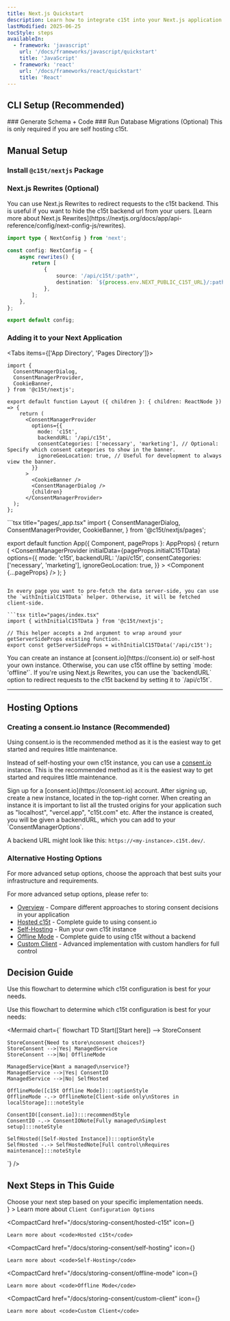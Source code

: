 ```yaml
---
title: Next.js Quickstart
description: Learn how to integrate c15t into your Next.js application with this step-by-step guide. We'll cover installation, configuration, and basic usage.
lastModified: 2025-06-25
tocStyle: steps
availableIn:
  - framework: 'javascript'
    url: '/docs/frameworks/javascript/quickstart'
    title: 'JavaScript'
  - framework: 'react'
    url: '/docs/frameworks/react/quickstart'
    title: 'React'
---
```



## CLI Setup (Recommended)
<Steps>

<Step>
### Generate Schema + Code

<PackageCommandTabs command="@c15t/cli generate" />

</Step>

<Step>
### Run Database Migrations (Optional)

<Callout type="note">
This is only required if you are self hosting c15t.
</Callout>

<PackageCommandTabs command="@c15t/cli migrate" />

</Step>
</Steps>

## Manual Setup
<Steps>
<Step>
 
### Install `@c15t/nextjs` Package
  <PackageCommandTabs command="@c15t/nextjs" />
</Step>

<Step>
 
### Next.js Rewrites (Optional)

<Callout type="tip">
You can use Next.js Rewrites to redirect requests to the c15t backend. This is useful if you want to hide the c15t backend url from your users.
[Learn more about Next.js Rewrites](https://nextjs.org/docs/app/api-reference/config/next-config-js/rewrites).
</Callout>

```ts title="next.config.ts"
import type { NextConfig } from 'next';

const config: NextConfig = {
	async rewrites() {
		return [
			{
				source: '/api/c15t/:path*',
				destination: `${process.env.NEXT_PUBLIC_C15T_URL}/:path*`,
			},
		];
	},
};

export default config;
```
</Step>
 
<Step>
 
### Adding it to your Next Application

<Tabs items={['App Directory', 'Pages Directory']}>
<Tab value="App Directory">
```tsx title="app/layout.tsx"
import { 
  ConsentManagerDialog,
  ConsentManagerProvider,
  CookieBanner,
} from '@c15t/nextjs';

export default function Layout ({ children }: { children: ReactNode }) => {
	return (
      <ConsentManagerProvider
        options={{
          mode: 'c15t',
          backendURL: '/api/c15t',
          consentCategories: ['necessary', 'marketing'], // Optional: Specify which consent categories to show in the banner.
          ignoreGeoLocation: true, // Useful for development to always view the banner.
        }}
      >
        <CookieBanner />
        <ConsentManagerDialog />   
        {children}
      </ConsentManagerProvider>
  );
};

```
</Tab>
<Tab value="Pages Directory">
```tsx title="pages/_app.tsx"
import { 
  ConsentManagerDialog,
  ConsentManagerProvider,
  CookieBanner,
} from '@c15t/nextjs/pages';

export default function App({ Component, pageProps }: AppProps) {
	return (
		<ConsentManagerProvider
			initialData={pageProps.initialC15TData}
			options={{
				mode: 'c15t',
				backendURL: '/api/c15t',
				consentCategories: ['necessary', 'marketing'],
				ignoreGeoLocation: true,
			}}
		>
			<CookieBanner />
			<ConsentManagerDialog />
			<Component {...pageProps} />
		</ConsentManagerProvider>
	);
}
```

In every page you want to pre-fetch the data server-side, you can use the `withInitialC15TData` helper. Otherwise, it will be fetched client-side.

```tsx title="pages/index.tsx"
import { withInitialC15TData } from '@c15t/nextjs';

// This helper accepts a 2nd argument to wrap around your getServerSideProps existing function.
export const getServerSideProps = withInitialC15TData('/api/c15t');

```

</Tab>
</Tabs>

<Callout type="tip">
You can create an instance at [consent.io](https://consent.io) or self-host your own instance. Otherwise, you can use c15t offline by setting `mode: 'offline'`.
</Callout>

<Callout type="tip">
  If you're using Next.js Rewrites, you can use the `backendURL` option to redirect requests to the c15t backend by setting it to `/api/c15t`.
</Callout>
</Step>
</Steps>

--- 

## Hosting Options

### Creating a consent.io Instance (Recommended)

<Callout type="info">
Using consent.io is the recommended method as it is the easiest way to get started and requires little maintenance.
</Callout>

Instead of self-hosting your own c15t instance, you can use a [consent.io](https://consent.io) instance. This is the recommended method as it is the easiest way to get started and requires little maintenance.

<Steps>

<Step>
Sign up for a [consent.io](https://consent.io) account.
</Step>

<Step>
After signing up, create a new instance, located in the top-right corner.

<Callout>
When creating an instance it is important to list all the trusted origins for your application such as "localhost", "vercel.app", "c15t.com" etc.
</Callout>

</Step>

<Step>
After the instance is created, you will be given a backendURL, which you can add to your `ConsentManagerOptions`.


A backend URL might look like this: `https://<my-instance>.c15t.dev/`.
</Step>

</Steps>

### Alternative Hosting Options

<Callout type="note">
For more advanced setup options, choose the approach that best suits your infrastructure and requirements.
</Callout>

For more advanced setup options, please refer to:
- [Overview](/docs/storing-consent/overview) - Compare different approaches to storing consent decisions in your application
- [Hosted c15t](/docs/storing-consent/hosted-c15t) - Complete guide to using consent.io
- [Self-Hosting](/docs/storing-consent/self-hosting) - Run your own c15t instance 
- [Offline Mode](/docs/storing-consent/offline-mode) - Complete guide to using c15t without a backend
- [Custom Client](/docs/storing-consent/custom-client) - Advanced implementation with custom handlers for full control


## Decision Guide

<Callout>
Use this flowchart to determine which c15t configuration is best for your needs.
</Callout>

Use this flowchart to determine which c15t configuration is best for your needs:

<Mermaid chart={`
flowchart TD
    Start([Start here]) --> StoreConsent
    
    StoreConsent{Need to store\nconsent choices?}
    StoreConsent -->|Yes| ManagedService
    StoreConsent -->|No| OfflineMode
    
    ManagedService{Want a managed\nservice?}
    ManagedService -->|Yes| ConsentIO
    ManagedService -->|No| SelfHosted
    
    OfflineMode([c15t Offline Mode]):::optionStyle
    OfflineMode -.-> OfflineNote[Client-side only\nStores in localStorage]:::noteStyle
    
    ConsentIO([consent.io]):::recommendStyle
    ConsentIO -.-> ConsentIONote[Fully managed\nSimplest setup]:::noteStyle
    
    SelfHosted([Self-Hosted Instance]):::optionStyle
    SelfHosted -.-> SelfHostedNote[Full control\nRequires maintenance]:::noteStyle
`} />

## Next Steps in This Guide

<Callout type="tip">
Choose your next step based on your specific implementation needs.
</Callout>

<div className="mt-6">
  <CompactCard 
    href="/docs/storing-consent/overview" 
    icon={<RiFileCopyLine size={16} />}
  >
Learn more about <code>Client Configuration Options</code>
  </CompactCard>

  <CompactCard 
    href="/docs/storing-consent/hosted-c15t"
    icon={<RiFlashlightLine size={16} />}
  >
    Learn more about <code>Hosted c15t</code>
  </CompactCard>

  <CompactCard 
    href="/docs/storing-consent/self-hosting"
    icon={<RiServerLine size={16} />}
  >
    Learn more about <code>Self-Hosting</code>
  </CompactCard>

  <CompactCard 
    href="/docs/storing-consent/offline-mode"
    icon={<RiWifiOffLine size={16} />}
  >
    Learn more about <code>Offline Mode</code>
  </CompactCard>

  <CompactCard 
    href="/docs/storing-consent/custom-client"
    icon={<RiSettings4Line size={16} />}
  >
    Learn more about <code>Custom Client</code>
  </CompactCard>
</div>

